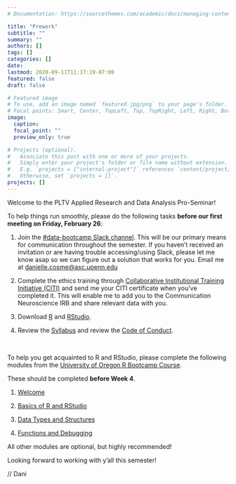 ```yaml
---
# Documentation: https://sourcethemes.com/academic/docs/managing-content/

title: "Prework"
subtitle: ""
summary: ""
authors: []
tags: []
categories: []
date: 
lastmod: 2020-09-11T11:17:19-07:00
featured: false
draft: false

# Featured image
# To use, add an image named `featured.jpg/png` to your page's folder.
# Focal points: Smart, Center, TopLeft, Top, TopRight, Left, Right, BottomLeft, Bottom, BottomRight.
image:
  caption: 
  focal_point: ""
  preview_only: true

# Projects (optional).
#   Associate this post with one or more of your projects.
#   Simply enter your project's folder or file name without extension.
#   E.g. `projects = ["internal-project"]` references `content/project/deep-learning/index.md`.
#   Otherwise, set `projects = []`.
projects: []
---
```


Welcome to the PLTV Applied Research and Data Analysis Pro-Seminar!

To help things run smoothly, please do the following tasks **before our first meeting on Friday, February 26**:

1) Join the [#data-bootcamp Slack channel](https://pennleadsthevote.slack.com/). This will be our primary means for communication throughout the semester. If you haven't received an invitation or are having trouble accessing/using Slack, please let me know asap so we can figure out a solution that works for you. Email me at [danielle.cosme@asc.upenn.edu](mailto:danielle.cosme@asc.upenn.edu)

2) Complete the ethics training through [Collaborative Institutional Training Initiative (CITI)](https://drive.google.com/file/d/1BbrWBvWuYtSF0EN6i8VFMTYjUmQdLPFi/view) and send me your CITI certificate when you've completed it. This will enable me to add you to the Communication Neuroscience IRB and share relevant data with you.

3) Download [R](https://cran.r-project.org/) and [RStudio](https://rstudio.com/products/rstudio/download/).

4) Review the [Syllabus](/#syllabus) and review the [Code of Conduct](/#code_of_conduct).

<br> 

To help you get acquainted to R and RStudio, please complete the following modules from the [University of Oregon R Bootcamp Course](https://uopsych-r-bootcamp-2020.netlify.app/).

These should be completed **before Week 4**.

1) [Welcome](https://uopsych-r-bootcamp-2020.netlify.app/post/00-welcome/)

2) [Basics of R and RStudio](https://uopsych-r-bootcamp-2020.netlify.app/post/01-r-basics/)

3) [Data Types and Structures](https://uopsych-r-bootcamp-2020.netlify.app/post/02-data-types/)

4) [Functions and Debugging](https://uopsych-r-bootcamp-2020.netlify.app/post/03-functions/)

All other modules are optional, but highly recommended! 


Looking forward to working with y'all this semester!

// Dani

